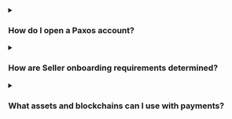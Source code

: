 
[contact-us]: https://support.paxos.com/hc/en-us

<details>
<summary>
<h3 id="create-account">How do I open a Paxos account?</h3>
</summary>
<div>

The easiest way to get started with the Paxos Platform is to [contact the payments team][contact-us].
</div>
</details>

<details>
<summary>
<h3 id="seller-onboarding">How are Seller onboarding requirements determined?</h3>
</summary>
<div>

<PaymentsOnboardingRequirements />

> Contact [Support][contact-us] to help determine the best onboarding approach.

</div>
</details>

<details>
<summary>
<h3 id="supported-assets">What assets and blockchains can I use with payments?</h3>
</summary>
<div>

By default, all payment workflows support USD and Paxos-issued stablecoins on Ethereum and Solana, including PYUSD and USDP.

USDC on Ethereum, Solana or Polygon can also be used. [Contact us][contact-us] for details.

</div>
</details>